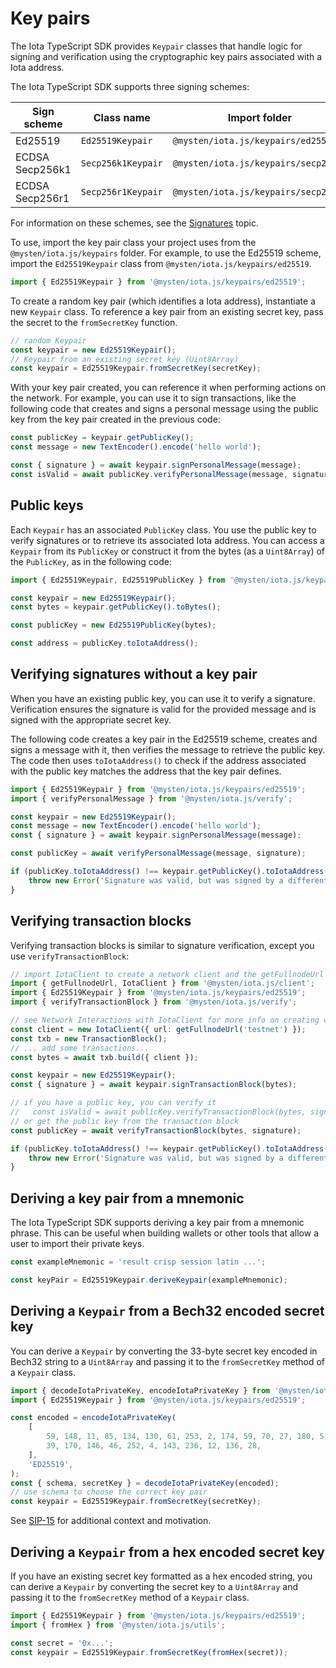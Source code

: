 # Key pairs

The Iota TypeScript SDK provides `Keypair` classes that handle logic for signing and verification
using the cryptographic key pairs associated with a Iota address.

The Iota TypeScript SDK supports three signing schemes:

| Sign scheme     | Class name         | Import folder                       |
| --------------- | ------------------ | ----------------------------------- |
| Ed25519         | `Ed25519Keypair`   | `@mysten/iota.js/keypairs/ed25519`   |
| ECDSA Secp256k1 | `Secp256k1Keypair` | `@mysten/iota.js/keypairs/secp256k1` |
| ECDSA Secp256r1 | `Secp256r1Keypair` | `@mysten/iota.js/keypairs/secp256r1` |

For information on these schemes, see the
[Signatures](https://docs.iota.io/concepts/cryptography/transaction-auth/signatures) topic.

To use, import the key pair class your project uses from the `@mysten/iota.js/keypairs` folder. For
example, to use the Ed25519 scheme, import the `Ed25519Keypair` class from
`@mysten/iota.js/keypairs/ed25519`.

```typescript
import { Ed25519Keypair } from '@mysten/iota.js/keypairs/ed25519';
```

To create a random key pair (which identifies a Iota address), instantiate a new `Keypair` class. To
reference a key pair from an existing secret key, pass the secret to the `fromSecretKey` function.

```typescript
// random Keypair
const keypair = new Ed25519Keypair();
// Keypair from an existing secret key (Uint8Array)
const keypair = Ed25519Keypair.fromSecretKey(secretKey);
```

With your key pair created, you can reference it when performing actions on the network. For
example, you can use it to sign transactions, like the following code that creates and signs a
personal message using the public key from the key pair created in the previous code:

```typescript
const publicKey = keypair.getPublicKey();
const message = new TextEncoder().encode('hello world');

const { signature } = await keypair.signPersonalMessage(message);
const isValid = await publicKey.verifyPersonalMessage(message, signature);
```

## Public keys

Each `Keypair` has an associated `PublicKey` class. You use the public key to verify signatures or
to retrieve its associated Iota address. You can access a `Keypair` from its `PublicKey` or construct
it from the bytes (as a `Uint8Array`) of the `PublicKey`, as in the following code:

```typescript
import { Ed25519Keypair, Ed25519PublicKey } from '@mysten/iota.js/keypairs/ed25519';

const keypair = new Ed25519Keypair();
const bytes = keypair.getPublicKey().toBytes();

const publicKey = new Ed25519PublicKey(bytes);

const address = publicKey.toIotaAddress();
```

## Verifying signatures without a key pair

When you have an existing public key, you can use it to verify a signature. Verification ensures the
signature is valid for the provided message and is signed with the appropriate secret key.

The following code creates a key pair in the Ed25519 scheme, creates and signs a message with it,
then verifies the message to retrieve the public key. The code then uses `toIotaAddress()` to check
if the address associated with the public key matches the address that the key pair defines.

```typescript
import { Ed25519Keypair } from '@mysten/iota.js/keypairs/ed25519';
import { verifyPersonalMessage } from '@mysten/iota.js/verify';

const keypair = new Ed25519Keypair();
const message = new TextEncoder().encode('hello world');
const { signature } = await keypair.signPersonalMessage(message);

const publicKey = await verifyPersonalMessage(message, signature);

if (publicKey.toIotaAddress() !== keypair.getPublicKey().toIotaAddress()) {
	throw new Error('Signature was valid, but was signed by a different key pair');
}
```

## Verifying transaction blocks

Verifying transaction blocks is similar to signature verification, except you use
`verifyTransactionBlock`:

```typescript
// import IotaClient to create a network client and the getFullnodeUrl helper function
import { getFullnodeUrl, IotaClient } from '@mysten/iota.js/client';
import { Ed25519Keypair } from '@mysten/iota.js/keypairs/ed25519';
import { verifyTransactionBlock } from '@mysten/iota.js/verify';

// see Network Interactions with IotaClient for more info on creating clients
const client = new IotaClient({ url: getFullnodeUrl('testnet') });
const txb = new TransactionBlock();
// ... add some transactions...
const bytes = await txb.build({ client });

const keypair = new Ed25519Keypair();
const { signature } = await keypair.signTransactionBlock(bytes);

// if you have a public key, you can verify it
//   const isValid = await publicKey.verifyTransactionBlock(bytes, signature);
// or get the public key from the transaction block
const publicKey = await verifyTransactionBlock(bytes, signature);

if (publicKey.toIotaAddress() !== keypair.getPublicKey().toIotaAddress()) {
	throw new Error('Signature was valid, but was signed by a different keyPair');
}
```

## Deriving a key pair from a mnemonic

The Iota TypeScript SDK supports deriving a key pair from a mnemonic phrase. This can be useful when
building wallets or other tools that allow a user to import their private keys.

```typescript
const exampleMnemonic = 'result crisp session latin ...';

const keyPair = Ed25519Keypair.deriveKeypair(exampleMnemonic);
```

## Deriving a `Keypair` from a Bech32 encoded secret key

You can derive a `Keypair` by converting the 33-byte secret key encoded in Bech32 string to a
`Uint8Array` and passing it to the `fromSecretKey` method of a `Keypair` class.

```typescript
import { decodeIotaPrivateKey, encodeIotaPrivateKey } from '@mysten/iota.js/cryptography/keypair';
import { Ed25519Keypair } from '@mysten/iota.js/keypairs/ed25519';

const encoded = encodeIotaPrivateKey(
	[
		59, 148, 11, 85, 134, 130, 61, 253, 2, 174, 59, 70, 27, 180, 51, 107, 94, 203, 174, 253, 102,
		39, 170, 146, 46, 252, 4, 143, 236, 12, 136, 28,
	],
	'ED25519',
);
const { schema, secretKey } = decodeIotaPrivateKey(encoded);
// use schema to choose the correct key pair
const keypair = Ed25519Keypair.fromSecretKey(secretKey);
```

See [SIP-15](https://github.com/iota-foundation/sips/blob/main/sips/sip-15.md) for additional context
and motivation.

## Deriving a `Keypair` from a hex encoded secret key

If you have an existing secret key formatted as a hex encoded string, you can derive a `Keypair` by
converting the secret key to a `Uint8Array` and passing it to the `fromSecretKey` method of a
`Keypair` class.

```typescript
import { Ed25519Keypair } from '@mysten/iota.js/keypairs/ed25519';
import { fromHex } from '@mysten/iota.js/utils';

const secret = '0x...';
const keypair = Ed25519Keypair.fromSecretKey(fromHex(secret));
```
